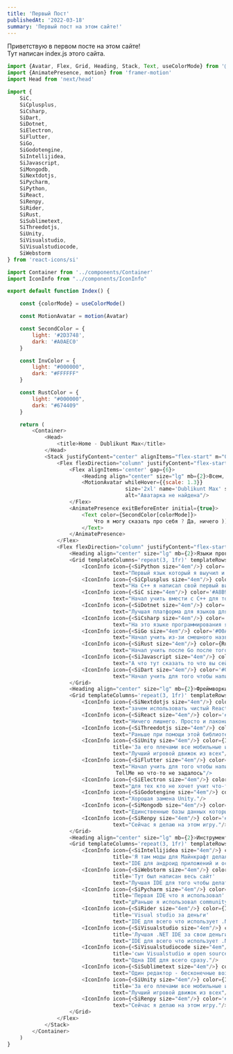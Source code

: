 ```yaml
---
title: 'Первый Пост'
publishedAt: '2022-03-18'
summary: 'Первый пост на этом сайте!'
---
```


Приветствую в первом посте на этом сайте!  
Тут написан index.js этого сайта.

```js
import {Avatar, Flex, Grid, Heading, Stack, Text, useColorMode} from '@chakra-ui/react'
import {AnimatePresence, motion} from 'framer-motion'
import Head from 'next/head'

import {
	SiC,
	SiCplusplus,
	SiCsharp,
	SiDart,
	SiDotnet,
	SiElectron,
	SiFlutter,
	SiGo,
	SiGodotengine,
	SiIntellijidea,
	SiJavascript,
	SiMongodb,
	SiNextdotjs,
	SiPycharm,
	SiPython,
	SiReact,
	SiRenpy,
	SiRider,
	SiRust,
	SiSublimetext,
	SiThreedotjs,
	SiUnity,
	SiVisualstudio,
	SiVisualstudiocode,
	SiWebstorm
} from 'react-icons/si'

import Container from '../components/Container'
import IconInfo from "../components/IconInfo"

export default function Index() {

	const {colorMode} = useColorMode()

	const MotionAvatar = motion(Avatar)

	const SecondColor = {
		light: '#2D3748',
		dark: '#A0AEC0'
	}

	const InvColor = {
		light: "#000000",
		dark: "#FFFFFF"
	}

	const RustColor = {
		light: "#000000",
		dark: "#674409"
	}

	return (
		<Container>
			<Head>
				<title>Home - Dublikunt Max</title>
			</Head>
			<Stack justifyContent="center" alignItems="flex-start" m="0 auto 4rem auto" px={2}>
				<Flex flexDirection="column" justifyContent="flex-start" alignItems="flex-start">
					<Flex alignItems='center' gap={6}>
						<Heading align="center" size="lg" mb={2}>Всем, привет! Я, Dublikunt Max</Heading>
						<MotionAvatar whileHover={{scale: 1.3}}
									  size='2xl' name='Dublikunt Max' src='/images/soci/avatar.jpg'
									  alt="Аватарка не найдена"/>
					</Flex>
					<AnimatePresence exitBeforeEnter initial={true}>
						<Text color={SecondColor[colorMode]}>
							Что я могу сказать про себя ? Да, ничего ))))
						</Text>
					</AnimatePresence>
				</Flex>
				<Flex flexDirection="column" justifyContent="flex-start" alignItems="center" gap={6}>
					<Heading align="center" size="lg" mb={2}>Языки программирования, которые я знаю</Heading>
					<Grid templateColumns='repeat(3, 1fr)' templateRows='repeat(3, 1fr)' gap={6}>
						<IconInfo icon={<SiPython size="4em"/>} color='#3776AB' title='Кобра'
								  text="Первый язык который я выучил и на нем я сделал свою первую программу которую продавал."/>
						<IconInfo icon={<SiCplusplus size="4em"/>} color='#00599C' title='С с натянутым ООП'
								  text="На C++ я написал свой первый вирус."/>
						<IconInfo icon={<SiC size="4em"/>} color='#A8B9CC' title='Великий и ужасный C'
								  text="Начал учить вмести с C++ для того чтобы да"/>
						<IconInfo icon={<SiDotnet size="4em"/>} color='#512BD4' title='.ДА'
								  text="Лучшая платформа для языков для программирования"/>
						<IconInfo icon={<SiCsharp size="4em"/>} color='#239120' title='Сын .NET'
								  text="На это языке программирования я написал много программ и несколько вирусов."/>
						<IconInfo icon={<SiGo size="4em"/>} color='#00ADD8' title='Отпрыск гугла'
								  text="Начал учить из-зи смешного названия."/>
						<IconInfo icon={<SiRust size="4em"/>} color={RustColor[colorMode]} title='Ржавый C'
								  text="Начал учить после Go после того как увидел про него видео на ютубе."/>
						<IconInfo icon={<SiJavascript size="4em"/>} color='#F7DF1E' title='Причем тут Java?'
								  text="А что тут сказать то что вы сейчас видите полностью сделано на нем."/>
						<IconInfo icon={<SiDart size="4em"/>} color='#0175C2' title='Зачем учить кроме как для Flutter?'
								  text="Начал учить для того чтобы написать свое приложение TellMe но что-то не задалось"/>
					</Grid>
					<Heading align="center" size="lg" mb={2}>Фреймворки, которые я знаю</Heading>
					<Grid templateColumns='repeat(3, 1fr)' templateRows='repeat(3, 1fr)' gap={6}>
						<IconInfo icon={<SiNextdotjs size="4em"/>} color={InvColor[colorMode]} title='Зачем другие?'
								  text="зачем использовать чистый React если можно использовать Next.js"/>
						<IconInfo icon={<SiReact size="4em"/>} color='#61DAFB' title='Angular но только меньше весит'
								  text="Ничего лишнего. Просто и лаконично."/>
						<IconInfo icon={<SiThreedotjs size="4em"/>} color={InvColor[colorMode]} title='Теперь в 3D'
								  text="Раньше при помощи этой библиотеке на сайте была анимация с крутящемся столом."/>
						<IconInfo icon={<SiUnity size="4em"/>} color={InvColor[colorMode]}
								  title='За его плечами все мобильные игры из трендов Playmarcket'
								  text="Лучший игровой движок из всех"/>
						<IconInfo icon={<SiFlutter size="4em"/>} color='#02569B' title='То ради чего стоит учить Dart'
								  text="Начал учить для того чтобы написать свое красивое, кроссплатформенное приложение
								   TellMe но что-то не задалось"/>
						<IconInfo icon={<SiElectron size="4em"/>} color="#47848F" title='Мне браузер и Node.js собой'
								  text="для тех кто не хочет учит что-то кроме javascript"/>
						<IconInfo icon={<SiGodotengine size="4em"/>} color='#478CBF' title='Открытая Unity'
								  text="Хорошая замена Unity."/>
						<IconInfo icon={<SiMongodb size="4em"/>} color='#47A248' title='Лучшие базы данных'
								  text="Единственные базы данных которые я использую."/>
						<IconInfo icon={<SiRenpy size="4em"/>} color='#FF7F7F' title='На этом рабоет бесконечное лето'
								  text="Сейчас я делаю на этом игру."/>
					</Grid>
					<Heading align="center" size="lg" mb={2}>Инструменты которыми я пользуюсь</Heading>
					<Grid templateColumns='repeat(3, 1fr)' templateRows='repeat(3, 1fr)' gap={6}>
						<IconInfo icon={<SiIntellijidea size="4em"/>} color={InvColor[colorMode]}
								  title='Я там моды для Майнкрафт делал'
								  text="IDE для андроид приложений и остальных java программ, но я использую её для писания модов на майнкрафт. "/>
						<IconInfo icon={<SiWebstorm size="4em"/>} color={InvColor[colorMode]}
								  title='Тут был написан весь сайт'
								  text="Лучшая IDE для того чтобы делать сайты."/>
						<IconInfo icon={<SiPycharm size="4em"/>} color={InvColor[colorMode]}
								  title='Первая IDE что я использовал'
								  text="дРаньше я использовал community а недавно приобрел premium."/>
						<IconInfo icon={<SiRider size="4em"/>} color={InvColor[colorMode]}
								  title='Visual studio за деньги'
								  text="IDE для всего что использует .NET"/>
						<IconInfo icon={<SiVisualstudio size="4em"/>} color='#5C2D91'
								  title='Лучшая .NET IDE за свои деньги'
								  text="IDE для всего что использует .NET"/>
						<IconInfo icon={<SiVisualstudiocode size="4em"/>} color='#007ACC'
								  title='сын Visualstudio и open source'
								  text="Одна IDE для всего сразу."/>
						<IconInfo icon={<SiSublimetext size="4em"/>} color="#FF9800" title='Редактор всего что возможно'
								  text="Один редактор - бесконечные возможности."/>
						<IconInfo icon={<SiUnity size="4em"/>} color={InvColor[colorMode]}
								  title='За его плечами все мобильные игры из трендов Playmarcket'
								  text="Лучший игровой движок из всех"/>
						<IconInfo icon={<SiRenpy size="4em"/>} color='#FF7F7F' title='На этом рабоет бесконечное лето'
								  text="Сейчас я делаю на этом игру."/>
					</Grid>
				</Flex>
			</Stack>
		</Container>
	)
}

```
